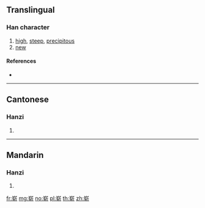 {{also|嶄}}
==Translingual==

===Han character===
{{Han char|rn=46|rad=山|as=08|sn=11|four=|canj=UKQL|ids=⿱山斩}}

# [[high]], [[steep]], [[precipitous]]
# [[new]]

====References====
* {{Han ref|kx=0315.151|hdz=10779.030|uh=5D2D|ud=23853}}

----

==Cantonese==

===Hanzi===
{{yue-hanzi|jyut=[[zaam2]]|y=jaam2|tra=嶄}}

# {{defn|lang=yue|sort=山08}}

----

==Mandarin==

===Hanzi===
{{cmn-hanzi|tra=嶄|pin=[[zhǎn]] ([[zhan3]])|wg=chan<sup>3</sup>}}

# {{defn|lang=cmn|sort=山08}}

[[fr:崭]]
[[mg:崭]]
[[no:崭]]
[[pl:崭]]
[[th:崭]]
[[zh:崭]]